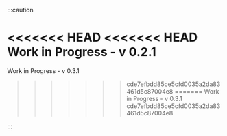 
:::caution

<<<<<<< HEAD
<<<<<<< HEAD
Work in Progress - v 0.2.1
=======
Work in Progress - v 0.3.1
>>>>>>> cde7efbdd85ce5cfd0035a2da83461d5c87004e8
=======
Work in Progress - v 0.3.1
>>>>>>> cde7efbdd85ce5cfd0035a2da83461d5c87004e8

:::
	